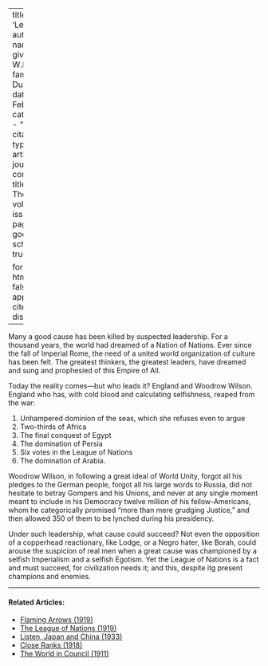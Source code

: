 
---
title: 'Leadership'
author:
  - name:
      given: W.E.B.
      family: Du Bois
date: Feb. 1920
categories: 
  - ""
citation: 
  type: article-journal
  container-title: The Crisis
  volume: 19
  issue: 4
  page: 173
google-scholar: true

format:
  html:
    toc: false
    appendix-cite-as: display
---



Many a good cause has been killed by suspected leadership. For a thousand years, the world had dreamed of a Nation of Nations. Ever since the fall of Imperial Rome, the need of a united world organization of culture has been felt. The greatest thinkers, the greatest leaders, have dreamed and sung and prophesied of this Empire of All.

Today the reality comes---but who leads it? England and Woodrow Wilson. England who has, with cold blood and calculating selfishness, reaped from the war:

1.  Unhampered dominion of the seas, which she refuses even to argue
2.  Two-thirds of Africa
3.  The final conquest of Egypt
4.  The domination of Persia
5.  Six votes in the League of Nations
6.  The domination of Arabia.

Woodrow Wilson, in following a great ideal of World Unity, forgot all his pledges to the German people,  forgot all his large words to Russia, did not hesitate to betray Gompers and his Unions, and never at any single moment meant to include in his Democracy twelve million of his fellow-Americans, whom he categorically promised "more than mere grudging Justice," and then allowed 350 of them to be lynched during his presidency.

Under such leadership, what cause could succeed? Not even the opposition of a copperhead reactionary, like Lodge, or a Negro hater, like Borah, could arouse the suspicion of real men when a great cause was championed by a selfish Imperialism and a selfish Egotism. Yet the League of Nations is a fact and must succeed, for civilization needs it; and this, despite itg present champions and enemies.

<!-- Similar articles start here -->

<hr>
#### Related Articles:

* [Flaming Arrows (1919)](/Volumes/17/01/flaming_arrows.html)
* [The League of Nations (1919)](/Volumes/19/01/league.html)
* [Listen, Japan and China (1933)](/Volumes/40/01/listen_japan_and_china.html)
* [Close Ranks (1918)](/Volumes/16/03/close_ranks.html)
* [The World in Council (1911)](/Volumes/02/05/world.html)

<!-- Similar articles end here -->